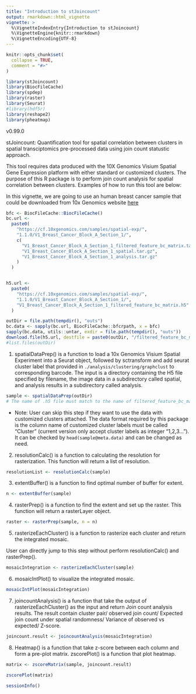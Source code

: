 ```yaml
---
title: "Introduction to stJoincount"
output: rmarkdown::html_vignette
vignette: >
  %\VignetteIndexEntry{Introduction to stJoincount}
  %\VignetteEngine{knitr::rmarkdown}
  %\VignetteEncoding{UTF-8}
---
```


```r
knitr::opts_chunk$set(
  collapse = TRUE,
  comment = "#>"
)
```

```r
library(stJoincount)
library(BiocFileCache)
library(spdep)
library(raster)
library(Seurat)
#library(hdf5r)
library(reshape2)
library(pheatmap)
```

v0.99.0

stJoincount: Quantification tool for spatial correlation between clusters in spatial transciptomics pre-processed data using join count statustic approach.  

This tool requires data produced with the 10X Genomics Visium Spatial Gene Expression platform with either standard or customized clusters. The purpose of this R package is to perform join count analysis for spatial correlation between clusters. Examples of how to run this tool are below:  

In this vignette, we are going to use an human breast cancer sample that could be downloaded from 10x Genomics website [here](https://www.10xgenomics.com/resources/datasets/human-breast-cancer-block-a-section-1-1-standard-1-1-0)
```r

bfc <- BiocFileCache::BiocFileCache()
bc.url <-
  paste0(
    "https://cf.10xgenomics.com/samples/spatial-exp/",
    "1.1.0/V1_Breast_Cancer_Block_A_Section_1/",
    c(
      "V1_Breast_Cancer_Block_A_Section_1_filtered_feature_bc_matrix.tar.gz",
      "V1_Breast_Cancer_Block_A_Section_1_spatial.tar.gz",
      "V1_Breast_Cancer_Block_A_Section_1_analysis.tar.gz"
    )
  )


h5.url <-
  paste0(
    "https://cf.10xgenomics.com/samples/spatial-exp/",
    "1.1.0/V1_Breast_Cancer_Block_A_Section_1/",
    "V1_Breast_Cancer_Block_A_Section_1_filtered_feature_bc_matrix.h5"
  )

outDir = file.path(tempdir(), "outs")
bc.data <- sapply(bc.url, BiocFileCache::bfcrpath, x = bfc)
sapply(bc.data, utils::untar, exdir = file.path(tempdir(), "outs"))
download.file(h5.url, destfile = paste0(outDir, "/filtered_feature_bc_matrix.h5"), method="curl")
#list.files(outDir)
```
1. spatialDataPrep() is a function to load a 10x Genomics Visium Spatial Experiment into a Seurat object, followed by sctransform and add seurat cluster label that provided in `./analysis/clustering/graphclust` to corresponding barcode. The 
input is a directory containing the H5 file specified by filename, the image data in a subdirectory called spatial, and analysis results in a subdirectory called analysis.
```r
sample <- spatialDataPrep(outDir)
# The name of .h5 file must match to the name of filtered_feature_bc_matrix
```
* Note: User can skip this step if they want to use the data with customized clusters attached. The data format required by this package is the column name of customized cluster labels must be called "Cluster" (current version only accept cluster labels as integer "1,2,3..."). It can be checked by `head(sample@meta.data)` and can be changed as need.

2. resolutionCalc() is a function to calculating the resolution for rasterization. This function will return a list of resolution.
```r
resolutionList <- resolutionCalc(sample)
```

3. extentBuffer() is a function to find optimal number of buffer for extent. 
```r
n <- extentBuffer(sample)
```

4. rasterPrep() is a function to find the extent and set up the raster. This function will return a  rasterLayer object.
```r
raster <- rasterPrep(sample, n = n)
```
5. rasterizeEachCluster() is a function to rasterize each cluster and return the integrated mosaic.  

User can directly jump to this step without perform resolutionCalc() and rasterPrep().  
```r
mosaicIntegration <- rasterizeEachCluster(sample)
```

6. mosaicIntPlot() to visualize the integrated mosaic.
```r
mosaicIntPlot(mosaicIntegration)
```


7. joincountAnalysis() is a function that take the output of rasterizeEachCluster() as the input and return Join count analysis results. The result contain cluster pair/ observed join count/ Expected join count under spatial randomness/ Variance of observed vs expected/ Z-score.
```r
joincount.result <- joincountAnalysis(mosaicIntegration)
```

8. Heatmap() is a function that take z-score between each column and form a pre-plot matrix. zscorePlot() is a function that plot heatmap.
```r
matrix <- zscoreMatrix(sample, joincount.result)
```

```r
zscorePlot(matrix)
```

```r
sessionInfo()
```

